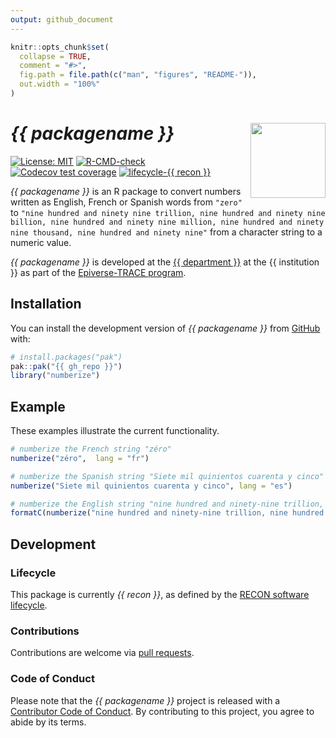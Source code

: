 ```yaml
---
output: github_document
---
```


<!-- README.md is generated from README.Rmd. Please edit that file. -->
<!-- The code to render this README is stored in .github/workflows/render-readme.yaml -->
<!-- Variables marked with double curly braces will be transformed beforehand: -->
<!-- `packagename` is extracted from the DESCRIPTION file -->
<!-- `gh_repo` is extracted via a special environment variable in GitHub Actions -->


```r
knitr::opts_chunk$set(
  collapse = TRUE,
  comment = "#>",
  fig.path = file.path(c("man", "figures", "README-")),
  out.width = "100%"
)
```

# _{{ packagename }}_ <img src="man/figures/logo.svg" align="right" width="120" />

<!-- badges: start -->
[![License: MIT](https://img.shields.io/badge/License-MIT-yellow.svg)](https://opensource.org/license/mit/)
[![R-CMD-check](https://github.com/{{ gh_repo }}/actions/workflows/R-CMD-check.yaml/badge.svg)](https://github.com/{{ gh_repo }}/actions/workflows/R-CMD-check.yaml)
[![Codecov test coverage](https://codecov.io/gh/{{ gh_repo }}/branch/main/graph/badge.svg)](https://app.codecov.io/gh/{{ gh_repo }}?branch=main)
[![lifecycle-{{ recon }}](https://www.reconverse.org/images/badge-{{ recon }}.svg)](https://www.reconverse.org/lifecycle.html#{{ recon }}) 
<!-- badges: end -->

_{{ packagename }}_ is an R package to convert numbers written as English, French or Spanish words from `"zero"` to `"nine hundred and ninety nine trillion, nine hundred and ninety nine billion, nine hundred and ninety nine million, nine hundred and ninety nine thousand, nine hundred and ninety nine"` from a character string to a numeric value.

<!-- This sentence is optional and can be removed -->
_{{ packagename }}_ is developed at the [{{ department }}]({{ department_url }}) at the {{ institution }} as part of the [Epiverse-TRACE program](https://data.org/initiatives/epiverse/).


## Installation

You can install the development version of _{{ packagename }}_ from
[GitHub](https://github.com/) with:

```r
# install.packages("pak")
pak::pak("{{ gh_repo }}")
library("numberize")
```

## Example

These examples illustrate the current functionality.

```r
# numberize the French string "zéro"
numberize("zéro",  lang = "fr")

# numberize the Spanish string "Siete mil quinientos cuarenta y cinco"
numberize("Siete mil quinientos cuarenta y cinco", lang = "es")

# numberize the English string "nine hundred and ninety-nine trillion, nine hundred and ninety-nine billion, nine hundred and ninety-nine million, nine hundred and ninety-nine thousand, nine hundred and ninety-nine" # nolint: line_length_linter.
formatC(numberize("nine hundred and ninety-nine trillion, nine hundred and ninety-nine billion, nine hundred and ninety-nine million, nine hundred and ninety-nine thousand, nine hundred and ninety-nine"), big.mark = ",", format = "fg") # nolint: line_length_linter.
```

## Development

### Lifecycle

This package is currently *{{ recon }}*, as defined by the [RECON software
lifecycle](https://www.reconverse.org/lifecycle.html).

### Contributions

Contributions are welcome via [pull requests](https://github.com/{{ gh_repo }}/pulls).

### Code of Conduct

Please note that the _{{ packagename }}_ project is released with a 
[Contributor Code of Conduct](https://github.com/epiverse-trace/.github/blob/main/CODE_OF_CONDUCT.md).
By contributing to this project, you agree to abide by its terms.